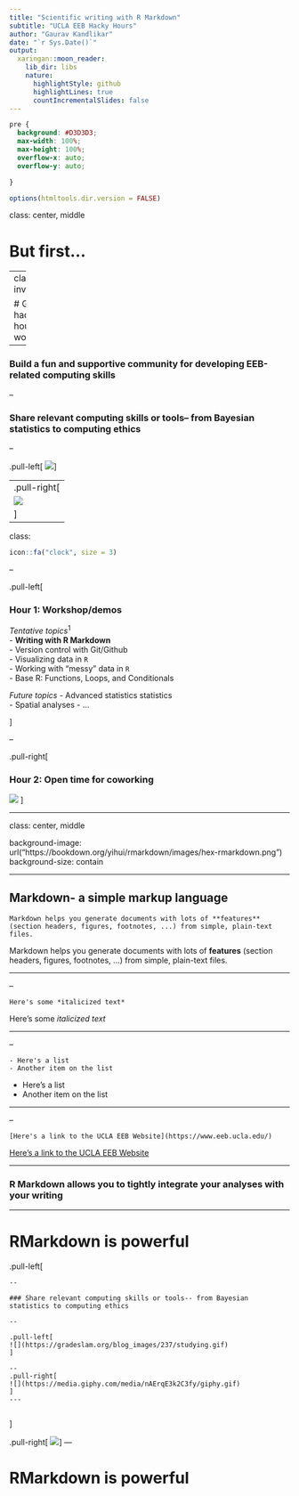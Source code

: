 ```yaml
---
title: "Scientific writing with R Markdown"
subtitle: "UCLA EEB Hacky Hours"
author: "Gaurav Kandlikar"
date: "`r Sys.Date()`"
output:
  xaringan::moon_reader:
    lib_dir: libs
    nature:
      highlightStyle: github
      highlightLines: true
      countIncrementalSlides: false
---
```

```css
pre {
  background: #D3D3D3;
  max-width: 100%;
  max-height: 100%;
  overflow-x: auto;
  overflow-y: auto;

}
```

```r
options(htmltools.dir.version = FALSE)
```

class: center, middle

# But first...

---
class: inverse

# Goals for hacky hour workshops

--

### Build a fun and supportive community for developing EEB-related computing skills

--

### Share relevant computing skills or tools-- from Bayesian statistics to computing ethics

--

.pull-left[
![](https://gradeslam.org/blog_images/237/studying.gif)
]

--
.pull-right[
![](https://media.giphy.com/media/nAErqE3k2C3fy/giphy.gif)
]
---

class: 

```r
icon::fa("clock", size = 3) 
```
--

.pull-left[



### Hour 1: Workshop/demos

*Tentative topics*<sup>1</sup>  
- **Writing with R Markdown**   
- Version control with Git/Github  
- Visualizing data in `R`  
- Working with "messy" data in `R`  
- Base R: Functions, Loops, and Conditionals  

*Future topics*
- Advanced statistics statistics  
- Spatial analyses
- ...

]

--

.pull-right[


### Hour 2: Open time for coworking

![](https://media.giphy.com/media/3peISTXJFTBZK/giphy.gif)
]

---

class: center, middle

background-image: url("https://bookdown.org/yihui/rmarkdown/images/hex-rmarkdown.png")
background-size: contain

---

## Markdown- a simple markup language

```
Markdown helps you generate documents with lots of **features** (section headers, figures, footnotes, ...) from simple, plain-text files.
```
Markdown helps you generate documents with lots of **features** (section headers, figures, footnotes, ...) from simple, plain-text files.

<hr>

--

```
Here's some *italicized text*
```
Here's some *italicized text*
<hr>

--

```
- Here's a list
- Another item on the list
```

- Here's a list
- Another item on the list

<hr>

--

```
[Here's a link to the UCLA EEB Website](https://www.eeb.ucla.edu/)
```
[Here's a link to the UCLA EEB Website](https://www.eeb.ucla.edu/)

---

### R Markdown allows you to tightly integrate your analyses with your writing

---

# RMarkdown is powerful 

.pull-left[
```
--

### Share relevant computing skills or tools-- from Bayesian statistics to computing ethics

--

.pull-left[
![](https://gradeslam.org/blog_images/237/studying.gif)
]

--
.pull-right[
![](https://media.giphy.com/media/nAErqE3k2C3fy/giphy.gif)
]
---


```
]


.pull-right[
![](rmarkdown-demo/slideshow-screenshot.png)
]
---

# RMarkdown is powerful